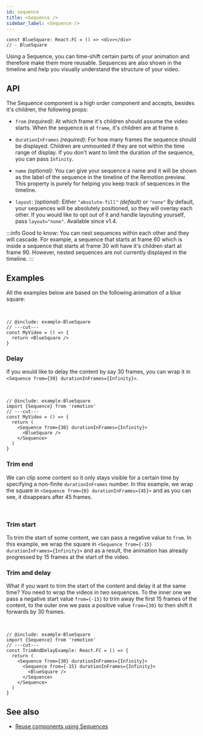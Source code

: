 ```yaml
---
id: sequence
title: <Sequence />
sidebar_label: <Sequence />
---
```



```twoslash include example
const BlueSquare: React.FC = () => <div></div>
// - BlueSquare
```

Using a Sequence, you can time-shift certain parts of your animation and therefore make them more reusable. Sequences are also shown in the timeline and help you visually understand the structure of your video.

## API

The Sequence component is a high order component and accepts, besides it's children, the following props:

- `from` _(required)_: At which frame it's children should assume the video starts. When the sequence is at `frame`, it's children are at frame `0`.

- `durationInFrames` _(required)_: For how many frames the sequence should be displayed. Children are unmounted if they are not within the time range of display. If you don't want to limit the duration of the sequence, you can pass `Infinity`.

- `name` _(optional)_: You can give your sequence a name and it will be shown as the label of the sequence in the timeline of the Remotion preview. This property is purely for helping you keep track of sequences in the timeline.

- `layout`: _(optional)_: Either `"absolute-fill"` _(default)_ or `"none"` By default, your sequences will be absolutely positioned, so they will overlay each other. If you would like to opt out of it and handle layouting yourself, pass `layout="none"`. Available since v1.4.

:::info
Good to know: You can nest sequences within each other and they will cascade. For example, a sequence that starts at frame 60 which is inside a sequence that starts at frame 30 will have it's children start at frame 90. However, nested sequences are not currently displayed in the timeline.
:::

## Examples

All the examples below are based on the following animation of a blue square:

<SequenceForwardExample type="base" />

<br />

```tsx twoslash
// @include: example-BlueSquare
// ---cut---
const MyVideo = () => {
  return <BlueSquare />
}
```

### Delay

If you would like to delay the content by say 30 frames, you can wrap it in <br/> `<Sequence from={30} durationInFrames={Infinity}>`.

<SequenceForwardExample type="delay" />
<br />

```tsx twoslash
// @include: example-BlueSquare
import {Sequence} from 'remotion'
// ---cut---
const MyVideo = () => {
  return (
    <Sequence from={30} durationInFrames={Infinity}>
      <BlueSquare />
    </Sequence>
  )
}
```

### Trim end

We can clip some content so it only stays visible for a certain time by specifying a non-finite `durationInFrames` number.
In this example, we wrap the square in `<Sequence from={0} durationInFrames={45}>` and as you can see, it disappears after 45 frames.

<SequenceForwardExample type="clip" />
<br />

### Trim start

To trim the start of some content, we can pass a negative value to `from`.
In this example, we wrap the square in `<Sequence from={-15} durationInFrames={Infinity}>` and as a result, the animation has already progressed by 15 frames at the start of the video.

<SequenceForwardExample type="trim-start" />

### Trim and delay

What if you want to trim the start of the content and delay it at the same time?
You need to wrap the videos in two sequences. To the inner one we pass a negative start value `from={-15}` to trim away the first 15 frames of the content, to the outer one we pass a positive value `from={30}` to then shift it forwards by 30 frames.

<SequenceForwardExample type="trim-and-delay" />
<br />

```tsx twoslash
// @include: example-BlueSquare
import {Sequence} from 'remotion'
// ---cut---
const TrimAndDelayExample: React.FC = () => {
  return (
    <Sequence from={30} durationInFrames={Infinity}>
      <Sequence from={-15} durationInFrames={Infinity}>
        <BlueSquare />
      </Sequence>
    </Sequence>
  )
}
```

## See also

- [Reuse components using Sequences](/docs/reusability)
